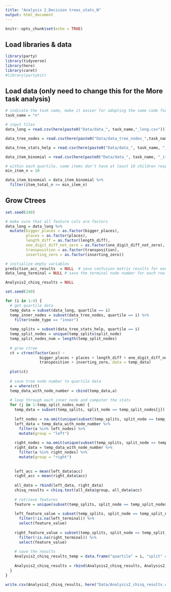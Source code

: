 ```yaml
---
title: "Analysis 2_Decision trees_stats_N"
output: html_document
---
```


```r
knitr::opts_chunk$set(echo = TRUE)
```
## Load libraries & data
```r
library(party)
library(tidyverse)
library(here)
library(caret)
#library(partykit) 
```
## Load data (only need to change this for the More task analysis)
```r
# indicate the task name, make it easier for adopting the same code for both the N and M tasks
task_name = "n"

# input files
data_long = read.csv(here(paste0("Data/data_", task_name,"_long.csv")))

data_tree_nodes = read.csv(here(paste0("Data/data_tree_nodes_",task_name,".csv")))

data_tree_stats_help = read.csv(here(paste0("Data/data_", task_name, "_tree_stats_helper.csv")))

data_item_binomial = read.csv(here(paste0("Data/data_", task_name, "_item_binomial.csv")))

# within each quartile, some items don't have at least 10 children responses. exclude them from the item level accuracy graph, but not the overall analysis???
min_item_n = 10

data_item_binomial = data_item_binomial %>% 
  filter(item_total_n >= min_item_n) 
```

## Grow Ctrees
```r
set.seed(240)

# make sure that all feature cols are factors
data_long = data_long %>%
  mutate(bigger_places = as.factor(bigger_places),
         places = as.factor(places),
         length_diff = as.factor(length_diff),
         one_digit_diff_not_zero = as.factor(one_digit_diff_not_zero),
         transposition = as.factor(transposition),
         inserting_zero = as.factor(inserting_zero))

# initialize empty variables 
prediction_acc_results  = NULL  # save confusion matrix results for each tree
data_long_terminal = NULL # save the terminal node number for each row (or trial), for plotting the item-level accuracy graphs for each quartile

Analysis2_chisq_results = NULL

set.seed(240)

for (i in 1:4) {
  # get quartile data
  temp_data = subset(data_long, quartile == i) 
  temp_inner_nodes = subset(data_tree_nodes, quartile == i) %>%
    filter(node_type == "inner") 
  
  temp_splits = subset(data_tree_stats_help, quartile == i)
  temp_split_nodes = unique(temp_splits$split_node)
  temp_split_nodes_num = length(temp_split_nodes)
  
  # grow ctree
  ct = ctree(factor(acc) ~ 
               bigger_places + places + length_diff + one_digit_diff_not_zero +
               transposition + inserting_zero, data = temp_data)
  
  plot(ct)
  
  # save tree node number to quartile data
  a = where(ct)
  temp_data_with_node_number = cbind(temp_data,a)
  
  # loop through each inner node and computer the stats
  for (j in 1:temp_split_nodes_num) {
    temp_data = subset(temp_splits, split_node == temp_split_nodes[j])
    
    left_nodes = na.omit(unique(subset(temp_splits, split_node == temp_split_nodes[j])$left_terminal))
    left_data = temp_data_with_node_number %>%
      filter(a %in% left_nodes) %>%
      mutate(group = "left")
    
    right_nodes = na.omit(unique(subset(temp_splits, split_node == temp_split_nodes[j])$right_terminal))
    right_data = temp_data_with_node_number %>%
      filter(a %in% right_nodes) %>%
      mutate(group = "right")
    
   
    left_acc = mean(left_data$acc)
    right_acc = mean(right_data$acc)
    
    all_data = rbind(left_data, right_data)
    chisq_results = chisq.test(all_data$group, all_data$acc)
    
    # retrieve features
    feature = unique(subset(temp_splits, split_node == temp_split_nodes[j])$feature)
    
    left_feature_value = subset(temp_splits, split_node == temp_split_nodes[j]) %>%
      filter(!is.na(left_terminal)) %>%
      select(feature_value)
    
    right_feature_value = subset(temp_splits, split_node == temp_split_nodes[j]) %>%
      filter(!is.na(right_terminal)) %>%
      select(feature_value)
    
    # save the results
    Analysis2_chisq_results_temp = data.frame("quartile" = i, "split" = temp_split_nodes[j], "left_acc" = left_acc, "right_acc" = right_acc,"chisq_value" = chisq_results$statistic, "chisq_df" = chisq_results$parameter, "chisq_p" = chisq_results$p.value, "feature" = feature, "left_feature_value" = unique(left_feature_value$feature_value), "right_feature_value" = unique(right_feature_value$feature_value))
    
    Analysis2_chisq_results = rbind(Analysis2_chisq_results, Analysis2_chisq_results_temp)
  }
}

write.csv(Analysis2_chisq_results, here("Data/Analysis2_chisq_results.csv"), row.names = FALSE)
```
